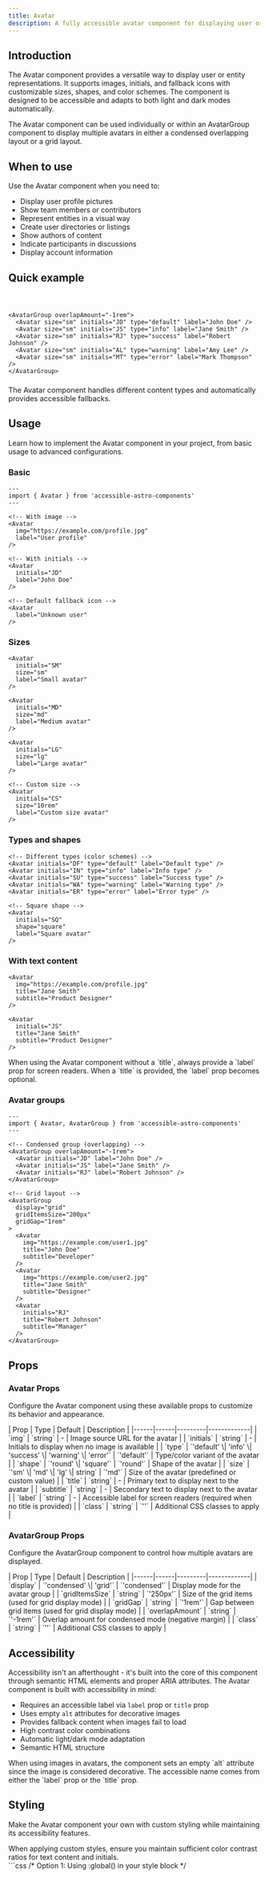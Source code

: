 ```yaml
---
title: Avatar
description: A fully accessible avatar component for displaying user or entity images with support for fallbacks, initials, and various customization options.
---
```



## Introduction

The Avatar component provides a versatile way to display user or entity representations. It supports images, initials, and fallback icons with customizable sizes, shapes, and color schemes. The component is designed to be accessible and adapts to both light and dark modes automatically.

<Aside type="note" title="AvatarGroup">
  The Avatar component can be used individually or within an AvatarGroup component to display multiple avatars in either a condensed overlapping layout or a grid layout.
</Aside>

## When to use

Use the Avatar component when you need to:

- Display user profile pictures
- Show team members or contributors
- Represent entities in a visual way
- Create user directories or listings
- Show authors of content
- Indicate participants in discussions
- Display account information

## Quick example

<div class="not-content">
  <div style="display: flex; flex-direction: column; gap: 1.5rem;">
    <div style="display: flex; align-items: center; gap: 1rem;">
      <Avatar 
        img="https://images.unsplash.com/photo-1602620502036-e52519d58d92?auto=format&w=400&q=100"
        size="md"
        label="User profile"
      />
      <Avatar 
        initials="JD" 
        type="info"
        size="md"
        label="John Doe"
      />
      <Avatar 
        size="md"
        label="Default user"
      />
    </div>
    
    <AvatarGroup overlapAmount="-1rem">
      <Avatar size="sm" initials="JD" type="default" label="John Doe" />
      <Avatar size="sm" initials="JS" type="info" label="Jane Smith" />
      <Avatar size="sm" initials="RJ" type="success" label="Robert Johnson" />
      <Avatar size="sm" initials="AL" type="warning" label="Amy Lee" />
      <Avatar size="sm" initials="MT" type="error" label="Mark Thompson" />
    </AvatarGroup>
  </div>
  
  <p style="margin-top: 0.5rem; font-size: 0.9rem;">The Avatar component handles different content types and automatically provides accessible fallbacks.</p>
</div>

## Usage

Learn how to implement the Avatar component in your project, from basic usage to advanced configurations.

### Basic

```astro
---
import { Avatar } from 'accessible-astro-components'
---

<!-- With image -->
<Avatar 
  img="https://example.com/profile.jpg"
  label="User profile"
/>

<!-- With initials -->
<Avatar 
  initials="JD"
  label="John Doe"
/>

<!-- Default fallback icon -->
<Avatar 
  label="Unknown user"
/>
```

### Sizes

```astro
<Avatar 
  initials="SM"
  size="sm"
  label="Small avatar"
/>

<Avatar 
  initials="MD"
  size="md"
  label="Medium avatar"
/>

<Avatar 
  initials="LG"
  size="lg"
  label="Large avatar"
/>

<!-- Custom size -->
<Avatar 
  initials="CS"
  size="10rem"
  label="Custom size avatar"
/>
```

### Types and shapes

```astro
<!-- Different types (color schemes) -->
<Avatar initials="DF" type="default" label="Default type" />
<Avatar initials="IN" type="info" label="Info type" />
<Avatar initials="SU" type="success" label="Success type" />
<Avatar initials="WA" type="warning" label="Warning type" />
<Avatar initials="ER" type="error" label="Error type" />

<!-- Square shape -->
<Avatar 
  initials="SQ"
  shape="square"
  label="Square avatar"
/>
```

### With text content

```astro
<Avatar 
  img="https://example.com/profile.jpg"
  title="Jane Smith"
  subtitle="Product Designer"
/>

<Avatar 
  initials="JS"
  title="Jane Smith"
  subtitle="Product Designer"
/>
```

<Aside type="tip" title="Accessibility">
  When using the Avatar component without a `title`, always provide a `label` prop for screen readers. When a `title` is provided, the `label` prop becomes optional.
</Aside>

### Avatar groups

```astro
---
import { Avatar, AvatarGroup } from 'accessible-astro-components'
---

<!-- Condensed group (overlapping) -->
<AvatarGroup overlapAmount="-1rem">
  <Avatar initials="JD" label="John Doe" />
  <Avatar initials="JS" label="Jane Smith" />
  <Avatar initials="RJ" label="Robert Johnson" />
</AvatarGroup>

<!-- Grid layout -->
<AvatarGroup 
  display="grid" 
  gridItemsSize="200px"
  gridGap="1rem"
>
  <Avatar 
    img="https://example.com/user1.jpg"
    title="John Doe"
    subtitle="Developer"
  />
  <Avatar 
    img="https://example.com/user2.jpg"
    title="Jane Smith"
    subtitle="Designer"
  />
  <Avatar 
    initials="RJ"
    title="Robert Johnson"
    subtitle="Manager"
  />
</AvatarGroup>
```

## Props

### Avatar Props

Configure the Avatar component using these available props to customize its behavior and appearance.

<div class="props-wrapper">
| Prop | Type | Default | Description |
|------|------|---------|-------------|
| `img` | `string` | - | Image source URL for the avatar |
| `initials` | `string` | - | Initials to display when no image is available |
| `type` | `'default' \| 'info' \| 'success' \| 'warning' \| 'error'` | `'default'` | Type/color variant of the avatar |
| `shape` | `'round' \| 'square'` | `'round'` | Shape of the avatar |
| `size` | `'sm' \| 'md' \| 'lg' \| string` | `'md'` | Size of the avatar (predefined or custom value) |
| `title` | `string` | - | Primary text to display next to the avatar |
| `subtitle` | `string` | - | Secondary text to display next to the avatar |
| `label` | `string` | - | Accessible label for screen readers (required when no title is provided) |
| `class` | `string` | `''` | Additional CSS classes to apply |
</div>

### AvatarGroup Props

Configure the AvatarGroup component to control how multiple avatars are displayed.

<div class="props-wrapper">
| Prop | Type | Default | Description |
|------|------|---------|-------------|
| `display` | `'condensed' \| 'grid'` | `'condensed'` | Display mode for the avatar group |
| `gridItemsSize` | `string` | `'250px'` | Size of the grid items (used for grid display mode) |
| `gridGap` | `string` | `'1rem'` | Gap between grid items (used for grid display mode) |
| `overlapAmount` | `string` | `'-1rem'` | Overlap amount for condensed mode (negative margin) |
| `class` | `string` | `''` | Additional CSS classes to apply |
</div>

## Accessibility

Accessibility isn't an afterthought - it's built into the core of this component through semantic HTML elements and proper ARIA attributes. The Avatar component is built with accessibility in mind:

- Requires an accessible label via `label` prop or `title` prop
- Uses empty `alt` attributes for decorative images
- Provides fallback content when images fail to load
- High contrast color combinations
- Automatic light/dark mode adaptation
- Semantic HTML structure

<Aside type="caution" title="Image avatars">
  When using images in avatars, the component sets an empty `alt` attribute since the image is considered decorative. The accessible name comes from either the `label` prop or the `title` prop.
</Aside>

## Styling

Make the Avatar component your own with custom styling while maintaining its accessibility features.

<Aside type="caution" title="Accessibility considerations">
  When applying custom styles, ensure you maintain sufficient color contrast ratios for text content and initials.
</Aside>

<Tabs>
  <TabItem label="Custom CSS">
    ```css
    /* Option 1: Using :global() in your style block */
    <style>
      :global(.avatar .initials-container) {
        border-width: 3px;
        box-shadow: 0 4px 6px -1px rgb(0 0 0 / 0.1);
      }

      :global(.avatar .title) {
        font-weight: 700;
      }

      :global(.avatar .subtitle) {
        font-style: italic;
      }
    </style>

    /* Option 2: Using is:global on the style tag */
    <style is:global>
      .avatar .initials-container {
        border-width: 3px;
        box-shadow: 0 4px 6px -1px rgb(0 0 0 / 0.1);
      }

      .avatar .title {
        font-weight: 700;
      }

      .avatar .subtitle {
        font-style: italic;
      }
    </style>
    ```
  </TabItem>
  <TabItem label="Tailwind Classes">
    ```astro
    <Avatar 
      class="shadow-md hover:shadow-lg transition-shadow duration-300"
      initials="JD"
      label="John Doe"
    />
    ```
  </TabItem>
</Tabs>

<Aside type="note" title="Style scoping">
  Astro components use scoped styles by default. To override component styles, you'll need to use either `:global()` selectors or the `is:global` directive on your style tag.
</Aside>

## Interactive examples

See the Avatar component in action with these practical examples demonstrating different variants and styling options.

### Image avatars with text

<div class="not-content">
  <div style="display: flex; flex-wrap: wrap; gap: 1rem; align-items: center;">
    <Avatar 
      img="https://images.unsplash.com/photo-1602620502036-e52519d58d92?auto=format&w=400&q=100"
      title="Mario"
      subtitle="Plumber"
      size="lg"
    />
    <Avatar 
      img="https://images.unsplash.com/photo-1602620502036-e52519d58d92?auto=format&w=400&q=100"
      title="Mario"
      subtitle="Plumber"
    />
    <Avatar 
      img="https://images.unsplash.com/photo-1602620502036-e52519d58d92?auto=format&w=400&q=100"
      title="Mario"
      subtitle="Plumber"
      size="sm"
    />
  </div>
</div>

### Initials with different types

<div class="not-content">
  <div style="display: flex; flex-wrap: wrap; gap: 1rem; align-items: center;">
    <Avatar initials="DF" type="default" label="Default type" />
    <Avatar initials="IN" type="info" label="Info type" />
    <Avatar initials="SU" type="success" label="Success type" />
    <Avatar initials="WA" type="warning" label="Warning type" />
    <Avatar initials="ER" type="error" label="Error type" />
  </div>
</div>

### Square avatars

<div class="not-content">
  <div style="display: flex; flex-wrap: wrap; gap: 1rem; align-items: center;">
    <Avatar 
      shape="square"
      size="5rem"
      initials="MT"
      label="Square avatar with initials"
    />
    <Avatar 
      shape="square"
      size="5rem"
      img="https://images.unsplash.com/photo-1602620502036-e52519d58d92?auto=format&w=400&q=100"
      label="Square avatar with image"
    />
    <Avatar 
      shape="square"
      size="5rem"
      label="Square avatar with fallback icon"
    />
  </div>
</div>

### Avatar groups

<div class="not-content">
  <div style="margin-bottom: 1.5rem;">
    <h4>Condensed group</h4>
    <AvatarGroup overlapAmount="-1rem">
      <Avatar size="sm" initials="JD" type="default" label="John Doe" />
      <Avatar size="sm" initials="JS" type="info" label="Jane Smith" />
      <Avatar size="sm" initials="RJ" type="success" label="Robert Johnson" />
      <Avatar size="sm" initials="AL" type="warning" label="Amy Lee" />
      <Avatar size="sm" initials="MT" type="error" label="Mark Thompson" />
    </AvatarGroup>
  </div>
  
  <div>
    <h4>Grid layout</h4>
    <AvatarGroup display="grid" gridItemsSize="150px" gridGap="1rem">
      <Avatar title="Jane" subtitle="Designer" initials="JD" label="Jane Designer" />
      <Avatar title="John" subtitle="Developer" initials="JD" label="John Developer" />
      <Avatar title="Sarah" subtitle="Manager" initials="SM" label="Sarah Manager" />
      <Avatar title="Mike" subtitle="Tester" initials="MT" label="Mike Tester" />
    </AvatarGroup>
  </div>
</div>
